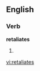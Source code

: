 
==English==

===Verb===
'''retaliates'''

# {{third-person singular of|[[retaliate]]}}

{{anagrams:en/aaeeilrstt}}
[[vi:retaliates]]